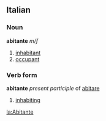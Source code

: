 ==Italian==
===Noun===
'''abitante''' ''m/f''
# [[inhabitant]]
# [[occupant]]
===Verb form===
'''abitante''' ''present participle'' of [[abitare]]
# [[inhabiting]]

[[la:Abitante]]